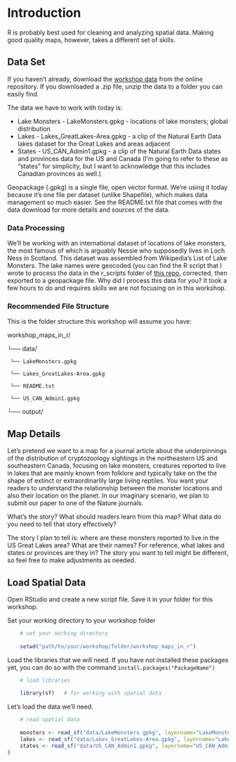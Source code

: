 # Introduction

R is probably best used for cleaning and analyzing spatial data. Making good quality maps, however, takes a different set of skills.


## Data Set

If you haven't already, download the [workshop data](https://ucdavis.box.com/s/ozobvtvehgmsnfrizwb2darqfsoqmmgq) from the online repository. If you downloaded a .zip file, unzip the data to a folder you can easily find.

The data we have to work with today is:

 * Lake Monsters - LakeMonsters.gpkg - locations of lake monsters; global distribution
 * Lakes - Lakes_GreatLakes-Area.gpkg - a clip of the Natural Earth Data lakes dataset for the Great Lakes and areas adjacent
 * States - US_CAN_Admin1.gpkg - a clip of the Natural Earth Data states and provinces data for the US and Canada (I'm going to refer to these as "states" for simplicity, but I want to acknowledge that this includes Canadian provinces as well.)

Geopackage (.gpkg) is a single file, open vector format. We're using it today because it's one file per dataset (unlike Shapefile), which makes data management so much easier. See the README.txt file that comes with the data download for more details and sources of the data.

### Data Processing
We'll be working with an international dataset of locations of lake monsters, the most famous of which is arguably Nessie who supposedly lives in Loch Ness in Scotland. This dataset was assembled from Wikipedia's List of Lake Monsters. The lake names were geocoded (you can find the R script that I wrote to process the data in the r_scripts folder of [this repo](https://github.com/MicheleTobias/Workshop-Cartography-Journal-Figures), corrected, then exported to a geopackage file. Why did I process this data for you? It took a few hours to do and requires skills we are not focusing on in this workshop.

### Recommended File Structure

This is the folder structure this workshop will assume you have:

workshop_maps_in_r/

└── data/
     
	 └── LakeMonsters.gpkg
     
	 └── Lakes_GreatLakes-Area.gpkg	 
     
	 └── README.txt
     
	 └── US_CAN_Admin1.gpkg	 

└── output/


## Map Details

Let's pretend we want to a map for a journal article about the underpinnings of the distribution of cryptozoology sightings in the northeastern US and southeastern Canada, focusing on lake monsters, creatures reported to live in lakes that are mainly known from folklore and typically take on the the shape of extinct or extraordinarlily large living reptiles. You want your readers to understand the relationship between the monster locations and also their location on the planet. In our imaginary scenario, we plan to submit our paper to one of the Nature journals.

What's the story? What should readers learn from this map? What data do you need to tell that story effectively?

The story I plan to tell is: where are these monsters reported to live in the US Great Lakes area? What are their names? For reference, what lakes and states or provinces are they in? The story you want to tell might be different, so feel free to make adjustments as needed.



## Load Spatial Data

Open RStudio and create a new script file. Save it in your folder for this workshop.

Set your working directory to your workshop folder

```r
	# set your working directory
	
	setwd("path/to/your/workshop/folder/workshop_maps_in_r")
```

Load the libraries that we will need. If you have not installed these packages yet, you can do so with the command `install.packages("PackageName")`

```r
	# load libraries
	
	library(sf)   # for working with spatial data
```

Let's load the data we'll need.

```r
	# read spatial data
	
	monsters <- read_sf("data/LakeMonsters.gpkg", layername="LakeMonsters")
	lakes <- read_sf("data/Lakes_GreatLakes-Area.gpkg", layername="Lakes_GreatLakes-Area")
	states <- read_sf("data/US_CAN_Admin1.gpkg", layername="US_CAN_Admin1")
)
```

